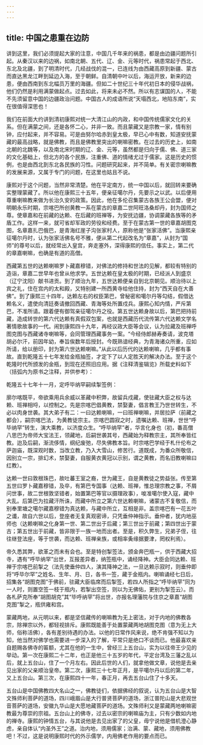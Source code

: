 ```yaml
---
---
---
```

title: 中国之患重在边防
---




讲到这里，我们必须提起大家的注意，中国几千年来的祸患，都是由边疆问题所引起。从秦汉以来的边祸，如南北朝、五代、辽、金、元等时代，祸患常起于西北、东北及北疆，到了明清时代，几经战伐的混一，已连线为由西藏高原到新疆、蒙古而直达黑龙江畔到延边入海，至于朝鲜。自清朝中叶以后，海运开放，新来的边患，便由西南到东北幅员万里的海疆。但如二十世纪三十年代初日本的侵华战祸，他们仍然是利用满蒙做起点。过去如此，将来未必不然。所以有志谋国的人，不能不先须留意中国的边疆政治问题。中国古人的成语所说“天塌西北，地陷东南”，实在很值得深思也！

我们在前面大约讲到清初康熙对统一大清江山的内政，和中国传统儒家文化的关系。但在满蒙之间，还是各怀二心，并非一致。而且蒙藏又是宗教一家，情有别钟，应付起来，并不容易。可是由努尔哈赤到皇太极，早已心中有数，知道安抚蒙藏的最高战略，就是佛教，而且是佛教里突出的喇嘛密教。在过去的历史上，如南北朝的北魏等，以及南北宋时期的辽、金、元等，虽然都是归向于儒、佛、道三家的文化基础上，但北方的各个民族，注重佛、道的情绪尤过于儒家。这是历史的惯例，也是由西北到东北各民族的习性。问题研究起来，并不简单。有关密宗喇嘛教的发展来源，又属于专门的问题，在这里也姑且不说。

康熙对于这个问题，当然非常清楚。他在平定南方，统一中国以后，就回转来要确实整理蒙藏了。所以他在康熙三十五年，便亲征噶尔丹，先要示之以武。以后便用尊重喇嘛教来做为长治久安的政策。因此，他在多伦召集蒙古各族王公会盟，便对明朝永乐时期，宗喀巴所创黄教一系在蒙古的章嘉二世阿旺洛桑却丹，封为国师之尊。使章嘉和在前藏的达赖、在后藏的班禅等，为安抚边疆，协调蒙藏各族等的矛盾工作。这样一来，就可省却军政的劳役和经费。至于在蒙古第一世的章嘉胡图克图，名章嘉扎巴俄巴，是青海红崖子沟张家村人，原称他是“张家活佛”。当康熙亲征噶尔丹时，认为张家活佛名号不雅，便从第二代起改名为“章嘉”，从封为“国师”的尊号以后，就经常出入皇宫，奔走塞外，深得康熙的信任。事实上，第二代的章嘉喇嘛，也确是有道的高僧。

西藏第五世的达赖喇嘛罗卜藏嘉穆错，对佛法的修持和世法的见解，都较有特别的造诣，章嘉二世早年也曾从他求学。五世达赖在皇太极的时期，已经派人到盛京（辽宁沈阳）献书进贡。到了顺治九年，五世达赖便亲自到北京朝见。顺治待以上宾之礼，住在宫内的太和殿，又特别建一所西黄寺给他住持，封为“西天自在大善佛”。到了康熙三十四年，达赖左右的权臣第巴，曾秘密和噶尔丹等勾结，假借达赖名义，遣使向清廷奏请撤回西藏、青海等处所置戍兵。康熙心知内情，严斥第巴，不准所请。跟着便有御驾亲征噶尔丹之役。第五世达赖身故以后，第巴把持前藏，造成转世的第六代达赖有真假双包案，也就是西藏历代流传第六代达赖文学名著情歌故事的一代。闹到康熙四十九年，再经议政大臣等会议，认为拉藏及班禅呼图克图与西藏诸寺喇嘛等，会同管理西藏事务一案。“今经侍郎赫寿奏请，波克塔胡必尔汗，前因年幼，奉旨俟数年后授封。今既熟谙经典，为青海诸众所重，应如所请，给以册印，封为第六世达赖喇嘛。”从此以后历代的达赖喇嘛，几乎都有事故。直到乾隆五十七年发给金瓶抽签，才定下了以人定胜天的解决办法。至于这个乾隆时代所颁发的金瓶，到现在还照旧应用。据《注释清鉴辑览》所载史料如下（括弧内为原书之注释，并供参考）：

乾隆五十七年十一月，定呼毕纳罕嗣续掣签例：

廓尔喀既平，帝欲乘用兵余威以革藏中积弊，故留兵戍藏，使驻藏大臣之权与达赖、班禅相埒，以控制之。先是宗喀巴倡黄教，禁娶妻，倡言教王乃世世转生，不必以肉身世袭。其大弟子有二：一曰达赖喇嘛，一曰班禅喇嘛，并居拉萨（前藏之都会），嗣宗喀巴法，为黄教徒宗主。宗喀巴圆寂之时，遗嘱达赖、班禅，世世“呼毕纳罕”转生，演大乘教，以济度众生。“呼毕纳罕”者，华言化身也（初，番高僧八思巴为帝师大宝法王，领藏地，后嗣世袭其号，西藏始为释教宗主，其所奉皆红教。迨及后嗣，渐流侈情，纲纪废弛，尽失佛教本旨。时宗喀巴学经于札什伦布之萨迦庙，既深观时数，当改立教，乃入大雪山，修苦行。道既成，为番众所敬信，因别立一宗，排幻术，禁娶妻，自服黄衣黄冠以示别，谓之黄教，而名旧教喇嘛曰红教）。

达赖一世曰敦根珠巴，故吐蕃王室之裔，世为藏王，自是黄教徒之势益张。传至第五世曰罗卜藏嘉穆错，及卒，有第巴专国事（达赖、班禅，惟总理宗教之事，不屑问世事，故二世根敦坚错者，始置第巴等官以摄理政事），唆准噶尔使入寇，藏中大乱。后第巴为拉藏汗所诛，而藏中所立之第六世达赖喇嘛，诸蒙古不复敬信，而别奉里塘之噶尔藏嘉穆错为真达赖，与藏中所立，互相是非。盖宗喀巴有一花五叶之谶，故自六世以后，登座者无复真观密谛，只凭垂仲神指示。垂仲者，犹内地巫师也（达赖喇嘛之化身第一世、第二世出于后藏；第三世出于前藏；第四世出于蒙古；第五世出于前藏，皆非限于一族一地而出者。至是，积久弊生，兄弟子侄，往往继登法座，等于世袭，而达赖、班禅亲族，或相率夤缘据要津，罔权利焉）。

帝久悉其弊，欲革之而未有会也。至是特创掣签法，颁金奔巴瓶一，供于西藏大招寺，遇有“呼毕纳罕”出世，互报差异者，纳签瓶中，诵经降神。大臣会同达赖、班禅于宗喀巴前掣之（法先使垂仲四人，演其降神之法，一旦达赖示寂时，则垂仲即将“呼毕尔罕”之姓名、生年、月、日，各书一签，藏于金瓶内。喇嘛诵经七日后，招集各“胡图克图”于佛前，驻藏大臣临席而后掣签，若四人所指之“呼毕纳罕”同为一人时，则置空签一枝于瓶内，若掣出空签，则以为无佛佑，更别为掣签云）。而各札萨克所奉“胡图胡克”其“毕呼纳罕”将出世，亦报名理藩院与住京之章嘉“胡图克图”掣之，瓶供雍和宫。

蒙藏两地，从元明以来，都是坚信藏传的喇嘛教为无上密法，对于内地的佛教各宗，除禅宗以外，都轻视排斥。康熙既能善于处置蒙藏两地胡图克图（意为无上大师，俗称活佛），各有差别待遇的办法。以他的日常作风来说，绝不肯强不知以为知，他当然对佛学也需要进一步深入的了解，平常只是绝口不谈而已。他最喜欢亲自题赐各佛寺的匾额，尤其在他的一生中，曾经三上五台山，实为以往帝王少见的举动。第一次在康熙二十二年，也正是他三十五岁的年代，平定台湾及三藩之乱以后，就上五台山，住了一个月左右。因此后世的人们，就拿他做文章，说他是去亲见出家的父亲顺治皇帝。第二次，康熙三十七年正月，是平噶尔丹以后的第二年，又上五台山。第三次，在康熙四十一年，春正月，再去五台山住了十多天。

五台山是中国佛教四大名山之一，佛教徒们，依据佛经的叙说，认为五台山是大智文殊师利菩萨的道场，四川峨眉山是大行普贤菩萨的道场，浙江普陀山是大悲观世音菩萨的道场，安徽九华山是大愿地藏菩萨的道场。文殊师利又是蒙藏两地喇嘛密教最为尊崇的宗祖。五台山上的佛寺，过去以密宗的喇嘛庙为主，只有少数如内地的禅寺。康熙的钟情五台，与其说他是去见出家了的父皇，毋宁说他是借机澄心静虑，亲自体认“内圣外王”之道。治内地，须用儒家；治满、蒙、藏地，须用佛教吧！不过，这是说明康熙时代的外示儒学，内用佛老作用的要点而已。